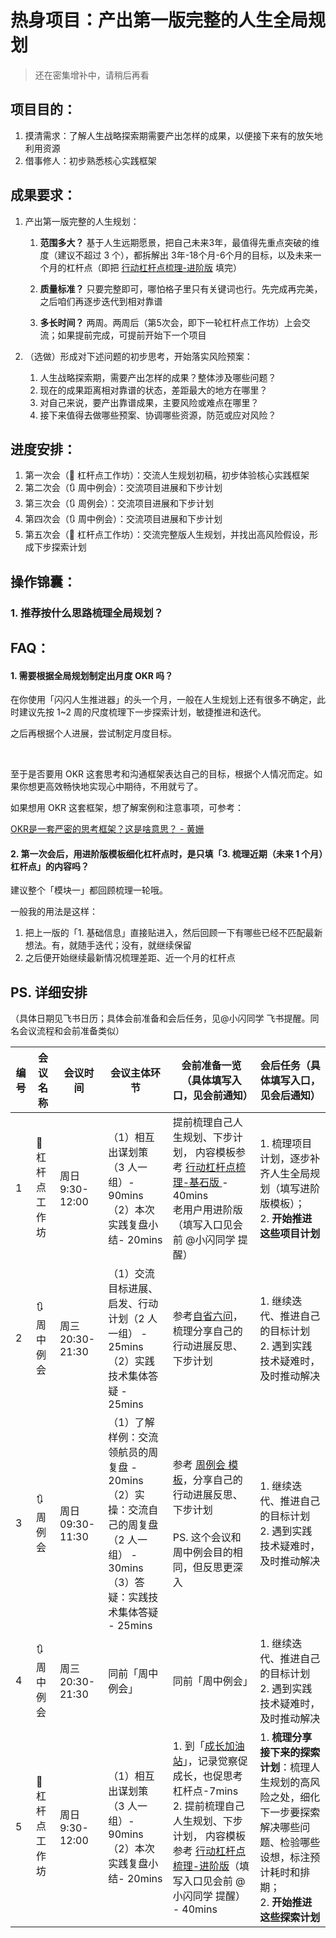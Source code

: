 # 热身项目：产出第一版完整的人生全局规划



> 还在密集增补中，请稍后再看

## 项目目的：

1. 摸清需求：了解人生战略探索期需要产出怎样的成果，以便接下来有的放矢地利用资源
2. 借事修人：初步熟悉核心实践框架

## 成果要求：

1. 产出第一版完整的人生规划：

   1. **范围多大？** 基于人生远期愿景，把自己未来3年，最值得先重点突破的维度（建议不超过 3 个），都拆解出 3年-18个月-6个月的目标，以及未来一个月的杠杆点（即把 [行动杠杆点梳理-进阶版](https://sunnylife.feishu.cn/wiki/wikcn8ZcjAXp6cCoXNaZwcFmaTd) 填完）

   1. **质量标准？** 只要完整即可，哪怕格子里只有关键词也行。先完成再完美，之后咱们再逐步迭代到相对靠谱

   1. **多长时间？** 两周。两周后（第5次会，即下一轮杠杆点工作坊）上会交流；如果提前完成，可提前开始下一个项目

2. （选做）形成对下述问题的初步思考，开始落实风险预案：
   1. 人生战略探索期，需要产出怎样的成果？整体涉及哪些问题？
   2. 现在的成果距离相对靠谱的状态，差距最大的地方在哪里？
   3. 对自己来说，要产出靠谱成果，主要风险或难点在哪里？
   4. 接下来值得去做哪些预案、协调哪些资源，防范或应对风险？

## 进度安排：

1. 第一次会（🎯 杠杆点工作坊）：交流人生规划初稿，初步体验核心实践框架
2. 第二次会（🔃 周中例会）：交流项目进展和下步计划
3. 第三次会（🔃 周例会）：交流项目进展和下步计划
4. 第四次会（🔃 周中例会）：交流项目进展和下步计划
5. 第五次会（🎯 杠杆点工作坊）：交流完整版人生规划，并找出高风险假设，形成下步探索计划



## 操作锦囊：

### 1. 推荐按什么思路梳理全局规划？







## FAQ：

#### 1. 需要根据全局规划制定出月度 OKR 吗？

在你使用「闪闪人生推进器」的头一个月，一般在人生规划上还有很多不确定，此时建议先按 1~2 周的尺度梳理下一步探索计划，敏捷推进和迭代。

之后再根据个人进展，尝试制定月度目标。

<br /> 

至于是否要用 OKR 这套思考和沟通框架表达自己的目标，根据个人情况而定。如果你想更高效畅快地实现心中期待，不用就亏了。

如果想用 OKR 这套框架，想了解案例和注意事项，可参考：

[OKR是一套严密的思考框架？这是啥意思？ - 黄姗](https://sunnyhuang.net/cmty/tips_MBOKRframe)



#### 2. 第一次会后，用进阶版模板细化杠杆点时，是只填「3. 梳理近期（未来 1 个月）杠杆点」的内容吗？

建议整个「模块一」都回顾梳理一轮哦。

一般我的用法是这样：

1. 把上一版的「1. 基础信息」直接贴进入，然后回顾一下有哪些已经不匹配最新想法。有，就随手迭代；没有，就继续保留
2. 之后便开始继续最新情况梳理差距、近一个月的杠杆点

## PS. 详细安排

（具体日期见飞书日历；具体会前准备和会后任务，见@小闪同学 飞书提醒。同名会议流程和会前准备类似）

| 编号 | 会议名称       | 会议时间         | 会议主体环节                                                 | 会前准备一览（具体填写入口，见会前通知）                     | 会后任务（具体填写入口，见会后通知）                         |
| ---- | -------------- | ---------------- | ------------------------------------------------------------ | ------------------------------------------------------------ | ------------------------------------------------------------ |
| 1    | 🎯 杠杆点工作坊 | 周日  9:30-12:00 | （1）相互出谋划策（3 人一组）- 90mins <br />（2）本次实践复盘小结- 20mins | 提前梳理自己人生规划、下步计划， 内容模板参考  [行动杠杆点梳理-基石版  ](https://sunnylife.feishu.cn/wiki/wikcnMP1QxbQN0IlAQQ1IeSMipc)- 40mins<br />老用户用进阶版（填写入口见会前 @小闪同学 提醒） | 1. 梳理项目计划，逐步补齐人生全局规划（填写进阶版模板）；<br /> 2. **开始推进这些项目计划** |
| 2    | 🔃 周中例会     | 周三 20:30-21:30 | （1）交流目标进展、启发、行动计划（2 人一组） - 25mins <br />（2）实践技术集体答疑 - 25mins | 参考[自省六问]()，梳理分享自己的行动进展反思、下步计划       | 1. 继续迭代、推进自己的目标计划 <br />2. 遇到实践技术疑难时，及时推动解决 |
| 3    | 🔃 周例会       | 周日 09:30-11:30 | （1）了解样例：交流领航员的周复盘 - 20mins <br />（2）实操：交流自己的周复盘（2 人一组） - 30mins <br />（3）答疑：实践技术集体答疑 - 25mins | 参考  [周例会 模板](https://sunnylife.feishu.cn/wiki/wikcnmvu0sVFA8FBlmxHpUW7HNf)，分享自己的行动进展反思、下步计划<br /><br />PS. 这个会议和周中例会目的相同，但反思更深入 | 1. 继续迭代、推进自己的目标计划 <br />2. 遇到实践技术疑难时，及时推动解决 |
| 4    | 🔃 周中例会     | 周三 20:30-21:30 | 同前「周中例会」                                             | 同前「周中例会」                                             | 1. 继续迭代、推进自己的目标计划 <br /> 2. 遇到实践技术疑难时，及时推动解决 |
| 5    | 🎯 杠杆点工作坊 | 周日  9:30-12:00 | （1）相互出谋划策（3 人一组）- 90mins （2）本次实践复盘小结- 20mins | 1. 到「[成长加油站](https://wenjuan.feishu.cn/m?t=sua0QJbwa5Di-l87p)」，记录觉察促成长，也促思考杠杆点-7mins <br />2. 提前梳理自己人生规划、下步计划， 内容模板参考  [行动杠杆点梳理-进阶版](https://sunnylife.feishu.cn/wiki/wikcnC4ey6O2mZxYeTA4L9dKp0b)（填写入口见会前 @小闪同学 提醒） - 40mins | 1. **梳理分享接下来的探索计划**：梳理人生规划的高风险之处，细化下一步要探索解决哪些问题、检验哪些设想，标注预计耗时和排期；<br /> 2. **开始推进这些探索计划** |
